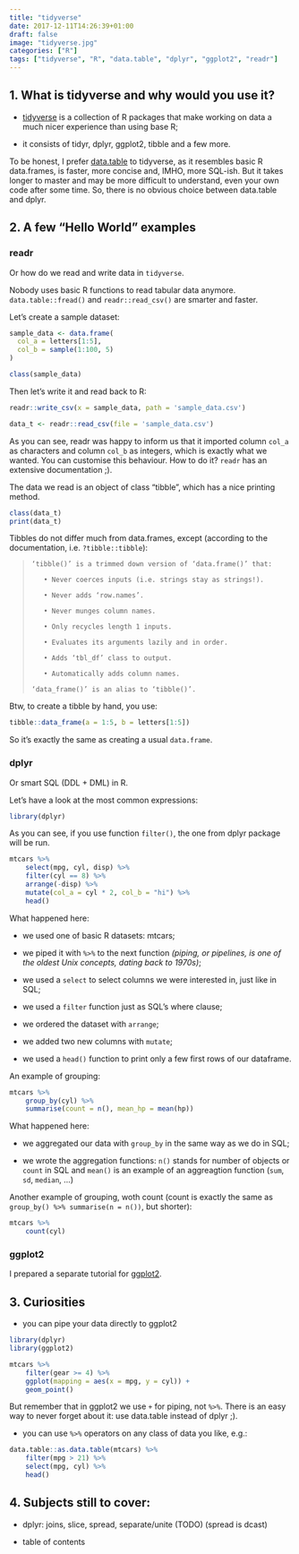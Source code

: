 ```yaml
---
title: "tidyverse"
date: 2017-12-11T14:26:39+01:00
draft: false
image: "tidyverse.jpg"
categories: ["R"]
tags: ["tidyverse", "R", "data.table", "dplyr", "ggplot2", "readr"]
---
```


## 1. What is tidyverse and why would you use it? 

* [tidyverse](https://www.tidyverse.org/) is a collection of R packages that make working on data a much nicer experience than using base R;

* it consists of tidyr, dplyr, ggplot2, tibble and a few more.

To be honest, I prefer [data.table](http://tomis9.com/data.table) to tidyverse, as it resembles basic R data.frames, is faster, more concise and, IMHO, more SQL-ish. But it takes longer to master and may be more difficult to understand, even your own code after some time. So, there is no obvious choice between data.table and dplyr.

## 2. A few "Hello World" examples 

### readr 

Or how do we read and write data in `tidyverse`.

Nobody uses basic R functions to read tabular data anymore. `data.table::fread()` and `readr::read_csv()` are smarter and faster.

Let's create a sample dataset:

```r
sample_data <- data.frame(
  col_a = letters[1:5],
  col_b = sample(1:100, 5)
)

class(sample_data)
```

Then let's write it and read back to R:
```r
readr::write_csv(x = sample_data, path = 'sample_data.csv')

data_t <- readr::read_csv(file = 'sample_data.csv')
```

As you can see, readr was happy to inform us that it imported column `col_a` as characters and column `col_b` as integers, which is exactly what we wanted. You can customise this behaviour. How to do it? `readr` has an extensive documentation ;).

The data we read is an object of class "tibble", which has a nice printing method.
```r
class(data_t)
print(data_t)
```
Tibbles do not differ much from data.frames, except (according to the documentation, i.e. `?tibble::tibble`):

>     ‘tibble()’ is a trimmed down version of ‘data.frame()’ that:
>
>        • Never coerces inputs (i.e. strings stay as strings!).
>
>        • Never adds ‘row.names’.
>
>        • Never munges column names.
>
>        • Only recycles length 1 inputs.
>
>        • Evaluates its arguments lazily and in order.
>
>        • Adds ‘tbl_df’ class to output.
>
>        • Automatically adds column names.
>
>     ‘data_frame()’ is an alias to ‘tibble()’.

Btw, to create a tibble by hand, you use:

```r
tibble::data_frame(a = 1:5, b = letters[1:5])
```
So it's exactly the same as creating a usual `data.frame`.


### dplyr 

Or smart SQL (DDL + DML) in R.

Let's have a look at the most common expressions:
```r
library(dplyr)
```
As you can see, if you use function `filter()`, the one from dplyr package will be run.

```r
mtcars %>% 
    select(mpg, cyl, disp) %>% 
    filter(cyl == 8) %>% 
    arrange(-disp) %>%
    mutate(col_a = cyl * 2, col_b = "hi") %>%
    head()
```

What happened here:

* we used one of basic R datasets: mtcars;

* we piped it with `%>%` to the next function *(piping, or pipelines, is one of the oldest Unix concepts, dating back to 1970s)*;

* we used a `select` to select columns we were interested in, just like in SQL;

* we used a `filter` function just as SQL's where clause;

* we ordered the dataset with `arrange`;

* we added two new columns with `mutate`;

* we used a `head()` function to print only a few first rows of our dataframe.

An example of grouping:

```r
mtcars %>% 
    group_by(cyl) %>% 
    summarise(count = n(), mean_hp = mean(hp))
```

What happened here:

* we aggregated our data with `group_by` in the same way as we do in SQL;

* we wrote the aggregation functions: `n()` stands for number of objects or `count` in SQL and `mean()` is an example of an aggreagtion function (`sum`, `sd`, `median`, ...)

Another example of grouping, woth count (count is exactly the same as `group_by() %>% summarise(n = n())`, but shorter):

```r
mtcars %>% 
    count(cyl)
```

### ggplot2 

I prepared a separate tutorial for [ggplot2](http://tomis9.com/ggplot2).

## 3. Curiosities 

* you can pipe your data directly to ggplot2

```r
library(dplyr)
library(ggplot2)

mtcars %>% 
    filter(gear >= 4) %>% 
    ggplot(mapping = aes(x = mpg, y = cyl)) + 
    geom_point()
```

But remember that in ggplot2 we use `+` for piping, not `%>%`. There is an easy way to never forget about it: use data.table instead of dplyr ;).

* you can use `%>%` operators on any class of data you like, e.g.:

```r
data.table::as.data.table(mtcars) %>% 
    filter(mpg > 21) %>% 
    select(mpg, cyl) %>% 
    head()
```

## 4. Subjects still to cover: 

* dplyr: joins, slice, spread, separate/unite (TODO) (spread is dcast)

* table of contents
